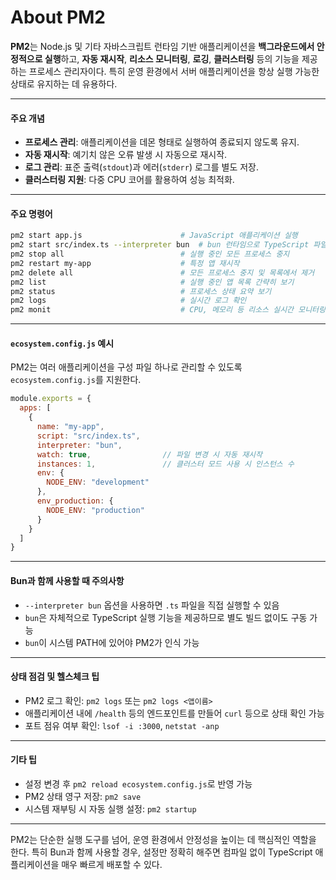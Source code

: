 # About PM2

**PM2**는 Node.js 및 기타 자바스크립트 런타임 기반 애플리케이션을 **백그라운드에서 안정적으로 실행**하고, **자동 재시작**, **리소스 모니터링**, **로깅**, **클러스터링** 등의 기능을 제공하는 프로세스 관리자이다. 특히 운영 환경에서 서버 애플리케이션을 항상 실행 가능한 상태로 유지하는 데 유용하다.

---

#### 주요 개념

* **프로세스 관리**: 애플리케이션을 데몬 형태로 실행하여 종료되지 않도록 유지.
* **자동 재시작**: 예기치 않은 오류 발생 시 자동으로 재시작.
* **로그 관리**: 표준 출력(`stdout`)과 에러(`stderr`) 로그를 별도 저장.
* **클러스터링 지원**: 다중 CPU 코어를 활용하여 성능 최적화.

---

#### 주요 명령어

```bash
pm2 start app.js                      # JavaScript 애플리케이션 실행
pm2 start src/index.ts --interpreter bun  # bun 런타임으로 TypeScript 파일 실행
pm2 stop all                          # 실행 중인 모든 프로세스 중지
pm2 restart my-app                    # 특정 앱 재시작
pm2 delete all                        # 모든 프로세스 중지 및 목록에서 제거
pm2 list                              # 실행 중인 앱 목록 간략히 보기
pm2 status                            # 프로세스 상태 요약 보기
pm2 logs                              # 실시간 로그 확인
pm2 monit                             # CPU, 메모리 등 리소스 실시간 모니터링
```

---

#### `ecosystem.config.js` 예시

PM2는 여러 애플리케이션을 구성 파일 하나로 관리할 수 있도록 `ecosystem.config.js`를 지원한다.

```js
module.exports = {
  apps: [
    {
      name: "my-app",
      script: "src/index.ts",
      interpreter: "bun",
      watch: true,                // 파일 변경 시 자동 재시작
      instances: 1,               // 클러스터 모드 사용 시 인스턴스 수
      env: {
        NODE_ENV: "development"
      },
      env_production: {
        NODE_ENV: "production"
      }
    }
  ]
}
```

---

#### Bun과 함께 사용할 때 주의사항

* `--interpreter bun` 옵션을 사용하면 `.ts` 파일을 직접 실행할 수 있음
* `bun`은 자체적으로 TypeScript 실행 기능을 제공하므로 별도 빌드 없이도 구동 가능
* `bun`이 시스템 PATH에 있어야 PM2가 인식 가능

---

#### 상태 점검 및 헬스체크 팁

* PM2 로그 확인: `pm2 logs` 또는 `pm2 logs <앱이름>`
* 애플리케이션 내에 `/health` 등의 엔드포인트를 만들어 `curl` 등으로 상태 확인 가능
* 포트 점유 여부 확인: `lsof -i :3000`, `netstat -anp`

---

#### 기타 팁

* 설정 변경 후 `pm2 reload ecosystem.config.js`로 반영 가능
* PM2 상태 영구 저장: `pm2 save`
* 시스템 재부팅 시 자동 실행 설정: `pm2 startup`

---

PM2는 단순한 실행 도구를 넘어, 운영 환경에서 안정성을 높이는 데 핵심적인 역할을 한다. 특히 Bun과 함께 사용할 경우, 설정만 정확히 해주면 컴파일 없이 TypeScript 애플리케이션을 매우 빠르게 배포할 수 있다.
